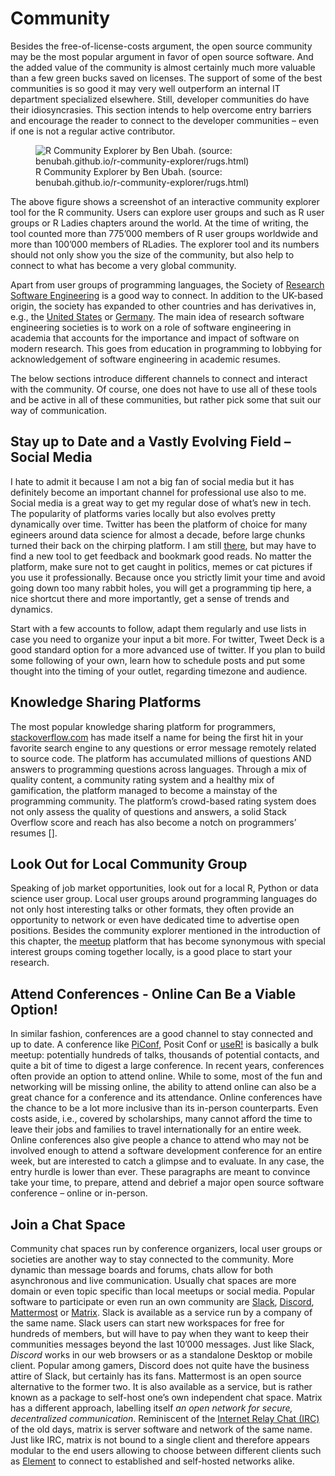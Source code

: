 # Community

Besides the free-of-license-costs argument, the open source community may be the most popular argument in favor of open source software. 
And the added value of the community is almost certainly much more valuable than a few green bucks saved on licenses. 
The support of some of the best communities is so good it may very well outperform an internal IT department specialized elsewhere.
Still, developer communities do have their idiosyncrasies.
This section intends to help overcome entry barriers and encourage the reader to connect to the developer communities -- even if one is not a regular active contributor. 

![R Community Explorer by Ben Ubah. (source: benubah.github.io/r-community-explorer/rugs.html)](images/community_explorer.png)

The above figure shows a screenshot of an interactive community explorer tool for the R community.
Users can explore user groups and such as R user groups or R Ladies chapters around the world. At the time of writing, the tool counted more than 775'000 members of R user groups worldwide and more than 100'000 members of RLadies.
The explorer tool and its numbers should not only show you the size of the community, but also help to connect to what has become a very global community. 

Apart from user groups of programming languages, the Society of [Research Software Engineering](https://society-rse.org/) is a good way to connect.
In addition to the UK-based origin, the society has expanded to other countries and has derivatives in, e.g., the [United States](https://us-rse.org/) or [Germany](https://de-rse.org/de/index.html).
The main idea of research software engineering societies is to work on a role of software engineering in academia that accounts for the importance and impact of software on modern research. This goes from education in programming to lobbying for acknowledgement of software engineering in academic resumes. 

The below sections introduce different channels to connect and interact with the community. 
Of course, one does not have to use all of these tools and be active in all of these communities, but rather pick some that suit our way of communication. 

## Stay up to Date and a Vastly Evolving Field -- Social Media

I hate to admit it because I am not a big fan of social media but it has definitely become an important channel for professional use also to me.
Social media is a great way to get my regular dose of what's new in tech. 
The popularity of platforms varies locally but also evolves pretty dynamically over time. 
Twitter has been the platform of choice for many egineers around data science for almost a decade, before large chunks turned their back on the chirping platform. 
I am still [there](https://twitter.com/whatsgoodio), but may have to find a new tool to get feedback and bookmark good reads.
No matter the platform, make sure not to get caught in politics, memes or cat pictures if you use it professionally. 
Because once you strictly limit your time and avoid going down too many rabbit holes, you will get a programming tip here, a nice shortcut there and more importantly, get a sense of trends and dynamics.

Start with a few accounts to follow, adapt them regularly and use lists in case you need to organize your input a bit more.
For twitter, Tweet Deck is a good standard option for a more advanced use of twitter.
If you plan to build some following of your own, learn how to schedule posts and put some thought into the timing of your outlet, regarding timezone and audience.

## Knowledge Sharing Platforms

The most popular knowledge sharing platform for programmers, [stackoverflow.com](https://stackoverflow.com) has made itself a name for being the first hit in your favorite search engine to any questions or error message remotely related to source code.
The platform has accumulated millions of questions AND answers to programming questions across languages. 
Through a mix of quality content, a community rating system and a healthy mix of gamification, the platform managed to become a mainstay of the programming community. 
The platform's crowd-based rating system does not only assess the quality of questions and answers, a solid Stack Overflow score and reach has also become a notch on programmers' resumes [].

## Look Out for Local Community Group 

Speaking of job market opportunities, look out for a local R, Python or data science user group. 
Local user groups around programming languages do not only host interesting talks or other formats, they often provide an opportunity to network or even have dedicated time to advertise open positions. 
Besides the community explorer mentioned in the introduction of this chapter, the [meetup](https://www.meetup.com/) platform that has become synonymous with special interest groups coming together locally, is a good place to start your research.  


## Attend Conferences - Online Can Be a Viable Option!

In similar fashion, conferences are a good channel to stay connected and up to date. 
A conference like [PiConf](https://piconf.net/), Posit Conf or [useR!](https://twitter.com/_useRconf) is basically a bulk meetup: potentially hundreds of talks, thousands of potential contacts, and quite a bit of time to digest a large conference. 
In recent years, conferences often provide an option to attend online. While to some, most of the fun and networking will be missing online, the ability to attend online can also be a great chance for a conference and its attendance. Online conferences have the chance to be a lot more inclusive than its in-person counterparts. Even costs aside, i.e., covered by scholarships, many cannot afford the time to leave their jobs and families to travel internationally for an entire week. 
Online conferences also give people a chance to attend who may not be involved enough to attend a software development conference for an entire week, but are interested to catch a glimpse and to evaluate. 
In any case, the entry hurdle is lower than ever. These paragraphs are meant to convince  take your time, to prepare, attend and debrief a major open source software conference -- online or in-person. 


## Join a Chat Space

Community chat spaces run by conference organizers, local user groups or societies are another way to stay connected to the community. More dynamic than message boards and forums, chats allow for both asynchronous and live communication. Usually chat spaces are 
more domain or even topic specific than local meetups or social media.
Popular software to participate or even run an own community are [Slack](https://slack.com), [Discord](https://discord.com/), [Mattermost](https://mattermost.com/) or [Matrix](https://matrix.org/).
Slack is available as a service run by a company of the same name.
Slack users can start new workspaces for free for hundreds of members, but will have to pay when they want to keep their communities messages beyond the last 10'000 messages.
Just like Slack, *Discord* works in our web browsers or as a standalone Desktop or mobile client.
Popular among gamers, Discord does not quite have the business attire of Slack, but certainly has its fans.
Mattermost is an open source alternative to the former two.
It is also available as a service, but is rather known as a package to self-host one's own independent chat space.
Matrix has a different approach, labelling itself *an open network for secure, decentralized communication*.
Reminiscent of the [Internet Relay Chat (IRC)](https://en.wikipedia.org/wiki/Internet_Relay_Chat) of the old days, matrix is server software and network of the same name. 
Just like IRC, matrix is not bound to a single client and therefore appears modular to the end users allowing to choose between different clients such as [Element](https://element.io/) to connect to established and self-hosted networks alike. 

